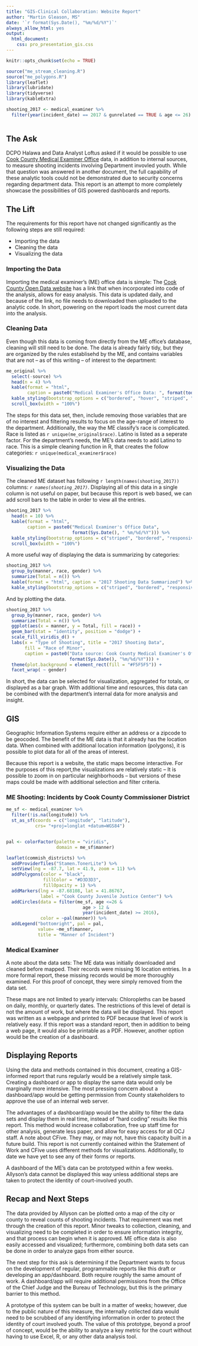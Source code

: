 ```yaml
---
title: "GIS-Clinical Collaboration: Website Report"
author: "Martin Gleason, MS"
date: '`r format(Sys.Date(), "%m/%d/%Y")`'
always_allow_html: yes
output:
  html_document:
    css: pro_presentation_gis.css
---
```

```r
knitr::opts_chunk$set(echo = TRUE)

source("me_stream_cleaning.R")
source("me_polygons.R")
library(leaflet)
library(lubridate)
library(tidyverse)
library(kableExtra)

shooting_2017 <- medical_examiner %>%
  filter(year(incident_date) == 2017 & gunrelated == TRUE & age <= 26)
  
```

## The Ask
DCPO Halawa and Data Analyst Loftus asked if it would be possible to use [Cook County Medical Examiner Office](https://maps.cookcountyil.gov/medexammaps/) data, in addition to internal sources, to measure shooting incidents involving Department invovled youth. While that question was answered in another document, the full capability of these analytic tools could not be demonstrated due to security concerns regarding department data. This report is an attempt to more completely showcase the possibilities of GIS powered dashboards and reports.

## The Lift
The requirements for this report have not changed significantly as the following steps are still required:

* Importing the data
* Cleaning the data
* Visualizing the data

### Importing the Data 
Importing the medical examiner's (ME) office data is simple: The [Cook County Open Data website](https://datacatalog.cookcountyil.gov) has a link that when incorporated into code of the analysis, allows for easy analysis. This data is updated daily, and because of the link, no file needs to downloaded then uploaded to the analytic code. In short, powering on the report loads the most current data into the analysis.

### Cleaning Data
Even though this data is coming from directly from the ME office's database, cleaning will still need to be done. The data is already fairly tidy, but they are organized by the rules establisehd by the ME, and contains variables that are not -- as of this writing -- of interest to the department:  

```r
me_original %>%
  select(-source) %>%
  head(n = 4) %>%
  kable(format = "html", 
        caption = paste0("Medical Examiner's Office Data: ", format(today(), "%m/%d/%Y"))) %>%
  kable_styling(bootstrap_options = c("bordered", "hover", "striped", "responsive")) %>%
  scroll_box(width = "100%")
```
The steps for this data set, then, include removing those variables that are of no interest and filtering results to focus on the age-range of interest to the department. Additionally, the way the ME classify's race is complicated. Race is listed as `r unique(me_original$race)`. Latino is listed as a seperate factor. For the department's needs, the ME's data needs to add Latino to race. This is a simple cleaning function in R, that creates the follow categories: `r unique(medical_examiner$race)`

### Visualizing the Data
The cleaned ME dataset has following `r length(names(shooting_2017))` columns:
*`r names(shooting_2017)`*. Displaying all of this data in a single column is not useful on paper, but because this report is web based, we can add scroll bars to the table in order to view all the entries.

```r
shooting_2017 %>% 
  head(n = 10) %>%
  kable(format = "html", 
        caption = paste0("Medical Examiner's Office Data", 
                         format(Sys.Date(), " %m/%d/%Y"))) %>%
  kable_styling(bootstrap_options = c("striped", "bordered", "responsive")) %>%
  scroll_box(width = "100%")
```

A more useful way of displaying the data is summarizing by categories:

```r
shooting_2017 %>% 
  group_by(manner, race, gender) %>%
  summarize(Total = n()) %>%
  kable(format = "html", caption = "2017 Shooting Data Summarized") %>%
  kable_styling(bootstrap_options = c("striped", "bordered", "responsive"))

```

And by plotting the data.

```r
shooting_2017 %>% 
  group_by(manner, race, gender) %>%
  summarize(Total = n()) %>%
  ggplot(aes(x = manner, y = Total, fill = race)) + 
  geom_bar(stat = "identity", position = "dodge") + 
  scale_fill_viridis_d() + 
  labs(x = "Type of Shooting", title = "2017 Shooting Data", 
       fill = "Race of Minor", 
       caption = paste0("Data source: Cook County Medical Examiner's Office ",
                        format(Sys.Date(), "%m/%d/%Y"))) + 
  theme(plot.background = element_rect(fill = "#F5F5F5")) +
  facet_wrap( ~ gender)
```

In short, the data can be selected for visualization, aggregated for totals, or displayed as a bar graph. With additional time and resources, this data can be combined with the department's internal data for more analysis and insight.

## GIS
Geographic Information Systems require either an address or a zipcode to be geocoded. The benefit of the ME data is that it already has the location data. When combined with additional location information (polygons), it is possible to plot data for all of the areas of interest.

Because this report is a website, the static maps become interactive. For the purposes of this report,the visualizations are relatively static -- It is possible to zoom in on particular neighborhoods -- but versions of these maps could be made with additional selection and filter criteria.

### ME Shooting: Incidents by Cook County Commissioner District
```r

me_sf <- medical_examiner %>%
  filter(!is.na(longitude)) %>%
  st_as_sf(coords = c("longitude", "latitude"),
           crs= "+proj=longlat +datum=WGS84")


pal <- colorFactor(palette = "viridis",
                   domain = me_sf$manner)

leaflet(commish_districts) %>%
  addProviderTiles("Stamen.TonerLite") %>%
  setView(lng = -87.7, lat = 41.9, zoom = 11) %>%
  addPolygons(color = "black",
              fillColor = "#D3D3D3", 
              fillOpacity = 1) %>%
  addMarkers(lng = -87.68108, lat = 41.86767,
             label = "Cook County Juvenile Justice Center") %>%
  addCircles(data = filter(me_sf, age <=26 &
                             age > 12 & 
                             year(incident_date) >= 2016),
             color = ~pal(manner)) %>%
  addLegend("bottomright", pal = pal,
            value= ~me_sf$manner,
            title = "Manner of Incident") 
```

### Medical Examiner

A note about the data sets: The ME data was initially downloaded and cleaned before mapped. Their records were missing 16 location entries. In a more formal report, these missing records would be more thoroughly examined. For this proof of concept, they were simply removed from the data set.

These maps are not limited to yearly intervals: Chloropleths can be based on daily, monthly, or quarterly dates. The restrictions of this level of detail is not the amount of work, but where the data will be displayed. This report was written as a webpage and printed to PDF because that level of work is relatively easy. If this report was a standard report, then in addition to being a web page, it would also be printable as a PDF. However, another option would be the creation of a dashboard.

## Displaying Reports
Using the data and methods contained in this document, creating a GIS-informed report that runs regularly would be a relatively simple task. Creating a dashboard or app to display the same data would only be marginally more intensive. The most pressing concern about a dashboard/app would be getting permission from County stakeholders to approve the use of an internal web server.

The advantages of a dashboard/app would be the ability to filter the data sets and display them in real time, instead of "hard coding" results like this report. This method would increase collaboration, free up staff time for other analysis, generate less paper, and allow for easy access for all OCJ staff. A note about CFive. They may, or may not, have this capacity built in a future build. This report is not currently contained within the Statement of Work and CFive uses different methods for visualizations. Additionally, to date we have yet to see any of their forms or reports.

A dashboard of the ME's data can be prototyped within a few weeks. Allyson's data cannot be displayed this way unless additional steps are taken to protect the identity of court-involved youth.

## Recap and Next Steps
The data provided by Allyson can be plotted onto a map of the city or county to reveal counts of shooting incidents. That requirement was met through the creation of this report. Minor tweaks to collection, cleaning, and visualizing need to be completed in order to ensure information integrity, and that process can begin when it is approved. ME office data is also easily accessed and visualized; furthermore, combining both data sets can be done in order to analyze gaps from either source.

The next step for this ask is determining if the Department wants to focus on the development of regular, programmable reports like this draft or developing an app/dashboard. Both require roughly the same amount of work. A dashboard/app will require additional permissions from the Office of the Chief Judge and the Bureau of Technology, but this is the primary barrier to this method. 

A prototype of this system can be built in a matter of weeks; however, due to the public nature of this measure, the internally collected data would need to be scrubbed of any identifying information in order to protect the identity of court involved youth. The value of this prototype, beyond a proof of concept, would be the ability to analyze a key metric for the court without having to use Excel, R, or any other data analysis tool.
